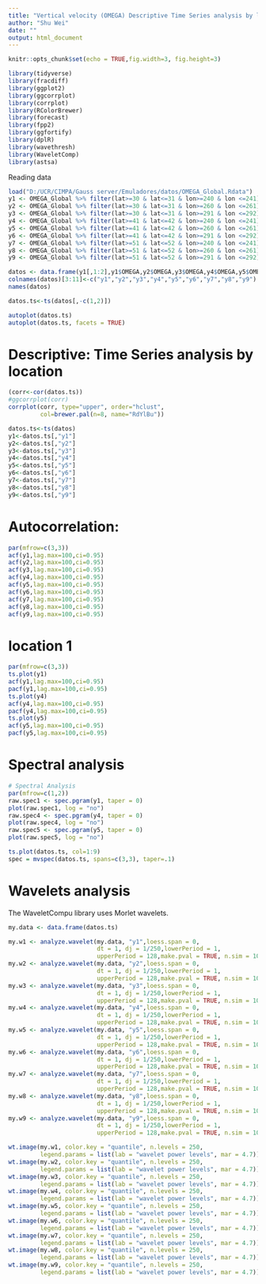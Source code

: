 ```yaml
---
title: "Vertical velocity (OMEGA) Descriptive Time Series analysis by location"
author: "Shu Wei"
date: ""
output: html_document
---
```


```r
knitr::opts_chunk$set(echo = TRUE,fig.width=3, fig.height=3)
```

```r
library(tidyverse)
library(fracdiff)
library(ggplot2)
library(ggcorrplot)
library(corrplot)
library(RColorBrewer)
library(forecast)
library(fpp2)
library(ggfortify)
library(dplR)
library(wavethresh)
library(WaveletComp)
library(astsa)
```

Reading data

```r
load("D:/UCR/CIMPA/Gauss server/Emuladores/datos/OMEGA_Global.Rdata")
y1 <- OMEGA_Global %>% filter(lat>=30 & lat<=31 & lon>=240 & lon <=241)
y2 <- OMEGA_Global %>% filter(lat>=30 & lat<=31 & lon>=260 & lon <=261)
y3 <- OMEGA_Global %>% filter(lat>=30 & lat<=31 & lon>=291 & lon <=292)
y4 <- OMEGA_Global %>% filter(lat>=41 & lat<=42 & lon>=240 & lon <=241)
y5 <- OMEGA_Global %>% filter(lat>=41 & lat<=42 & lon>=260 & lon <=261)
y6 <- OMEGA_Global %>% filter(lat>=41 & lat<=42 & lon>=291 & lon <=292)
y7 <- OMEGA_Global %>% filter(lat>=51 & lat<=52 & lon>=240 & lon <=241)
y8 <- OMEGA_Global %>% filter(lat>=51 & lat<=52 & lon>=260 & lon <=261)
y9 <- OMEGA_Global %>% filter(lat>=51 & lat<=52 & lon>=291 & lon <=292)

datos <- data.frame(y1[,1:2],y1$OMEGA,y2$OMEGA,y3$OMEGA,y4$OMEGA,y5$OMEGA,y6$OMEGA,y7$OMEGA,y8$OMEGA,y9$OMEGA)
colnames(datos)[3:11]<-c("y1","y2","y3","y4","y5","y6","y7","y8","y9")
names(datos)

datos.ts<-ts(datos[,-c(1,2)])
```


```r
autoplot(datos.ts)
autoplot(datos.ts, facets = TRUE)
```


# Descriptive: Time Series analysis by location

```r
(corr<-cor(datos.ts))
#ggcorrplot(corr)
corrplot(corr, type="upper", order="hclust",
         col=brewer.pal(n=8, name="RdYlBu"))
```

```r
datos.ts<-ts(datos)
y1<-datos.ts[,"y1"]
y2<-datos.ts[,"y2"]
y3<-datos.ts[,"y3"]
y4<-datos.ts[,"y4"]
y5<-datos.ts[,"y5"]
y6<-datos.ts[,"y6"]
y7<-datos.ts[,"y7"]
y8<-datos.ts[,"y8"]
y9<-datos.ts[,"y9"]
```

# Autocorrelation:

```r
par(mfrow=c(3,3))
acf(y1,lag.max=100,ci=0.95)
acf(y2,lag.max=100,ci=0.95)
acf(y3,lag.max=100,ci=0.95)
acf(y4,lag.max=100,ci=0.95)
acf(y5,lag.max=100,ci=0.95)
acf(y6,lag.max=100,ci=0.95)
acf(y7,lag.max=100,ci=0.95)
acf(y8,lag.max=100,ci=0.95)
acf(y9,lag.max=100,ci=0.95)
```


# location 1

```r
par(mfrow=c(3,3))
ts.plot(y1)
acf(y1,lag.max=100,ci=0.95)
pacf(y1,lag.max=100,ci=0.95)
ts.plot(y4)
acf(y4,lag.max=100,ci=0.95)
pacf(y4,lag.max=100,ci=0.95)
ts.plot(y5)
acf(y5,lag.max=100,ci=0.95)
pacf(y5,lag.max=100,ci=0.95)
```

# Spectral analysis

```r
# Spectral Analysis
par(mfrow=c(1,2))
raw.spec1 <- spec.pgram(y1, taper = 0)
plot(raw.spec1, log = "no")
raw.spec4 <- spec.pgram(y4, taper = 0)
plot(raw.spec4, log = "no")
raw.spec5 <- spec.pgram(y5, taper = 0)
plot(raw.spec5, log = "no")

ts.plot(datos.ts, col=1:9)
spec = mvspec(datos.ts, spans=c(3,3), taper=.1)

```


# Wavelets analysis

The WaveletCompu library uses Morlet wavelets.

```r
my.data <- data.frame(datos.ts)

my.w1 <- analyze.wavelet(my.data, "y1",loess.span = 0,
                         dt = 1, dj = 1/250,lowerPeriod = 1,
                         upperPeriod = 128,make.pval = TRUE, n.sim = 10)
my.w2 <- analyze.wavelet(my.data, "y2",loess.span = 0,
                         dt = 1, dj = 1/250,lowerPeriod = 1,
                         upperPeriod = 128,make.pval = TRUE, n.sim = 10)
my.w3 <- analyze.wavelet(my.data, "y3",loess.span = 0,
                         dt = 1, dj = 1/250,lowerPeriod = 1,
                         upperPeriod = 128,make.pval = TRUE, n.sim = 10)
my.w4 <- analyze.wavelet(my.data, "y4",loess.span = 0,
                         dt = 1, dj = 1/250,lowerPeriod = 1,
                         upperPeriod = 128,make.pval = TRUE, n.sim = 10)
my.w5 <- analyze.wavelet(my.data, "y5",loess.span = 0,
                         dt = 1, dj = 1/250,lowerPeriod = 1,
                         upperPeriod = 128,make.pval = TRUE, n.sim = 100)
my.w6 <- analyze.wavelet(my.data, "y6",loess.span = 0,
                         dt = 1, dj = 1/250,lowerPeriod = 1,
                         upperPeriod = 128,make.pval = TRUE, n.sim = 10)
my.w7 <- analyze.wavelet(my.data, "y7",loess.span = 0,
                         dt = 1, dj = 1/250,lowerPeriod = 1,
                         upperPeriod = 128,make.pval = TRUE, n.sim = 10)
my.w8 <- analyze.wavelet(my.data, "y8",loess.span = 0,
                         dt = 1, dj = 1/250,lowerPeriod = 1,
                         upperPeriod = 128,make.pval = TRUE, n.sim = 10)
my.w9 <- analyze.wavelet(my.data, "y9",loess.span = 0,
                         dt = 1, dj = 1/250,lowerPeriod = 1,
                         upperPeriod = 128,make.pval = TRUE, n.sim = 10)
```


```r
wt.image(my.w1, color.key = "quantile", n.levels = 250,
         legend.params = list(lab = "wavelet power levels", mar = 4.7))
wt.image(my.w2, color.key = "quantile", n.levels = 250,
         legend.params = list(lab = "wavelet power levels", mar = 4.7))
wt.image(my.w3, color.key = "quantile", n.levels = 250,
         legend.params = list(lab = "wavelet power levels", mar = 4.7))
wt.image(my.w4, color.key = "quantile", n.levels = 250,
         legend.params = list(lab = "wavelet power levels", mar = 4.7))
wt.image(my.w5, color.key = "quantile", n.levels = 250,
         legend.params = list(lab = "wavelet power levels", mar = 4.7))
wt.image(my.w6, color.key = "quantile", n.levels = 250,
         legend.params = list(lab = "wavelet power levels", mar = 4.7))
wt.image(my.w7, color.key = "quantile", n.levels = 250,
         legend.params = list(lab = "wavelet power levels", mar = 4.7))
wt.image(my.w8, color.key = "quantile", n.levels = 250,
         legend.params = list(lab = "wavelet power levels", mar = 4.7))
wt.image(my.w9, color.key = "quantile", n.levels = 250,
         legend.params = list(lab = "wavelet power levels", mar = 4.7))
```
